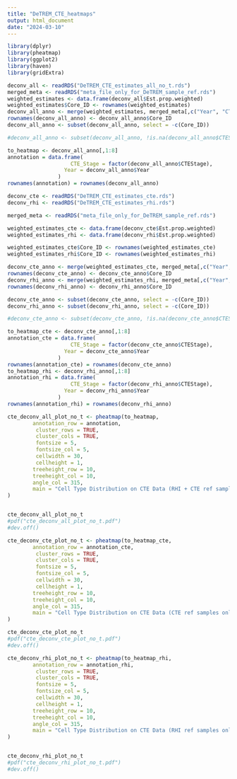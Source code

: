 ```yaml
---
title: "DeTREM_CTE_heatmaps"
output: html_document
date: "2024-03-10"
---
```


```r
library(dplyr)
library(pheatmap)
library(ggplot2)
library(haven)
library(gridExtra)

deconv_all <- readRDS("DeTREM_CTE_estimates_all_no_t.rds")
merged_meta <- readRDS("meta_file_only_for_DeTREM_sample_ref.rds")
weighted_estimates <- data.frame(deconv_all$Est.prop.weighted)
weighted_estimates$Core_ID <- rownames(weighted_estimates)
deconv_all_anno <- merge(weighted_estimates, merged_meta[,c("Year", "CTEStage", "Core_ID")], by = "Core_ID", all.x = TRUE)
rownames(deconv_all_anno) <- deconv_all_anno$Core_ID
deconv_all_anno <- subset(deconv_all_anno, select = -c(Core_ID))

#deconv_all_anno <- subset(deconv_all_anno, !is.na(deconv_all_anno$CTEStage))

to_heatmap <- deconv_all_anno[,1:8]
annotation = data.frame(
                    CTE_Stage = factor(deconv_all_anno$CTEStage),
                  Year = deconv_all_anno$Year
                )
rownames(annotation) = rownames(deconv_all_anno)
```

```r
deconv_cte <- readRDS("DeTREM_CTE_estimates_cte.rds")
deconv_rhi <- readRDS("DeTREM_CTE_estimates_rhi.rds")

merged_meta <- readRDS("meta_file_only_for_DeTREM_sample_ref.rds")

weighted_estimates_cte <- data.frame(deconv_cte$Est.prop.weighted)
weighted_estimates_rhi <- data.frame(deconv_rhi$Est.prop.weighted)

weighted_estimates_cte$Core_ID <- rownames(weighted_estimates_cte)
weighted_estimates_rhi$Core_ID <- rownames(weighted_estimates_rhi)

deconv_cte_anno <- merge(weighted_estimates_cte, merged_meta[,c("Year", "CTEStage", "Core_ID")], by = "Core_ID", all.x = TRUE)
rownames(deconv_cte_anno) <- deconv_cte_anno$Core_ID
deconv_rhi_anno <- merge(weighted_estimates_rhi, merged_meta[,c("Year", "CTEStage", "Core_ID")], by = "Core_ID", all.x = TRUE)
rownames(deconv_rhi_anno) <- deconv_rhi_anno$Core_ID

deconv_cte_anno <- subset(deconv_cte_anno, select = -c(Core_ID))
deconv_rhi_anno <- subset(deconv_rhi_anno, select = -c(Core_ID))

#deconv_cte_anno <- subset(deconv_cte_anno, !is.na(deconv_cte_anno$CTEStage))

to_heatmap_cte <- deconv_cte_anno[,1:8]
annotation_cte = data.frame(
                    CTE_Stage = factor(deconv_cte_anno$CTEStage),
                  Year = deconv_cte_anno$Year
                )
rownames(annotation_cte) = rownames(deconv_cte_anno)
to_heatmap_rhi <- deconv_rhi_anno[,1:8]
annotation_rhi = data.frame(
                    CTE_Stage = factor(deconv_rhi_anno$CTEStage),
                  Year = deconv_rhi_anno$Year
                )
rownames(annotation_rhi) = rownames(deconv_rhi_anno)
```


```r
cte_deconv_all_plot_no_t <- pheatmap(to_heatmap,
        annotation_row = annotation,
         cluster_rows = TRUE,
         cluster_cols = TRUE,
         fontsize = 5, 
         fontsize_col = 5,
         cellwidth = 30,  
         cellheight = 1,
        treeheight_row = 10,
        treeheight_col = 10,
        angle_col = 315,
        main = "Cell Type Distribution on CTE Data (RHI + CTE ref samples only) Without T Cells"
)


cte_deconv_all_plot_no_t
#pdf("cte_deconv_all_plot_no_t.pdf")
#dev.off()

cte_deconv_cte_plot_no_t <- pheatmap(to_heatmap_cte,
        annotation_row = annotation_cte,
         cluster_rows = TRUE,
         cluster_cols = TRUE,
         fontsize = 5, 
         fontsize_col = 5,
         cellwidth = 30,  
         cellheight = 1,
        treeheight_row = 10,
        treeheight_col = 10,
        angle_col = 315,
        main = "Cell Type Distribution on CTE Data (CTE ref samples only) Without T Cells"
)

cte_deconv_cte_plot_no_t
#pdf("cte_deconv_cte_plot_no_t.pdf")
#dev.off()

cte_deconv_rhi_plot_no_t <- pheatmap(to_heatmap_rhi,
        annotation_row = annotation_rhi,
         cluster_rows = TRUE,
         cluster_cols = TRUE,
         fontsize = 5, 
         fontsize_col = 5,
         cellwidth = 30,  
         cellheight = 1,
        treeheight_row = 10,
        treeheight_col = 10,
        angle_col = 315,
        main = "Cell Type Distribution on CTE Data (RHI ref samples only) Without T Cells"
)


cte_deconv_rhi_plot_no_t
#pdf("cte_deconv_rhi_plot_no_t.pdf")
#dev.off()


```
```r


```


